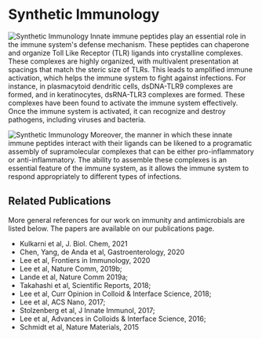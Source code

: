 # Synthetic Immunology

![Synthetic Immunology](/synthetic-immunology-2.png)
Innate immune peptides play an essential role in the immune system's defense
mechanism. These peptides can chaperone and organize Toll Like Receptor (TLR)
ligands into crystalline complexes. These complexes are highly organized, with
multivalent presentation at spacings that match the steric size of TLRs. This
leads to amplified immune activation, which helps the immune system to fight
against infections. For instance, in plasmacytoid dendritic cells, dsDNA-TLR9
complexes are formed, and in keratinocytes, dsRNA-TLR3 complexes are formed.
These complexes have been found to activate the immune system effectively. Once
the immune system is activated, it can recognize and destroy pathogens,
including viruses and bacteria.

![Synthetic Immunology](/synthetic-immunology.jpg)
Moreover, the manner in which these innate immune peptides interact with their
ligands can be likened to a programatic assembly of supramolecular complexes
that can be either pro-inflammatory or anti-inflammatory.  The ability to
assemble these complexes is an essential feature of the immune system, as it
allows the immune system to respond appropriately to different types of
infections.


## Related Publications
More general references for our work on immunity and antimicrobials are listed
below. The papers are available on our publications page.

- Kulkarni et al, J. Biol. Chem, 2021
- Chen, Yang, de Anda et al, Gastroenterology, 2020
- Lee et al, Frontiers in Immunology, 2020
- Lee et al, Nature Comm, 2019b;
- Lande et al, Nature Comm 2019a;
- Takahashi et al, Scientific Reports, 2018;
- Lee et al, Curr Opinion in Colloid & Interface Science, 2018;
- Lee et al, ACS Nano, 2017;
- Stolzenberg et al, J Innate Immunol, 2017;  
- Lee et al, Advances in Colloids & Interface Science, 2016; 
- Schmidt et al, Nature Materials, 2015

